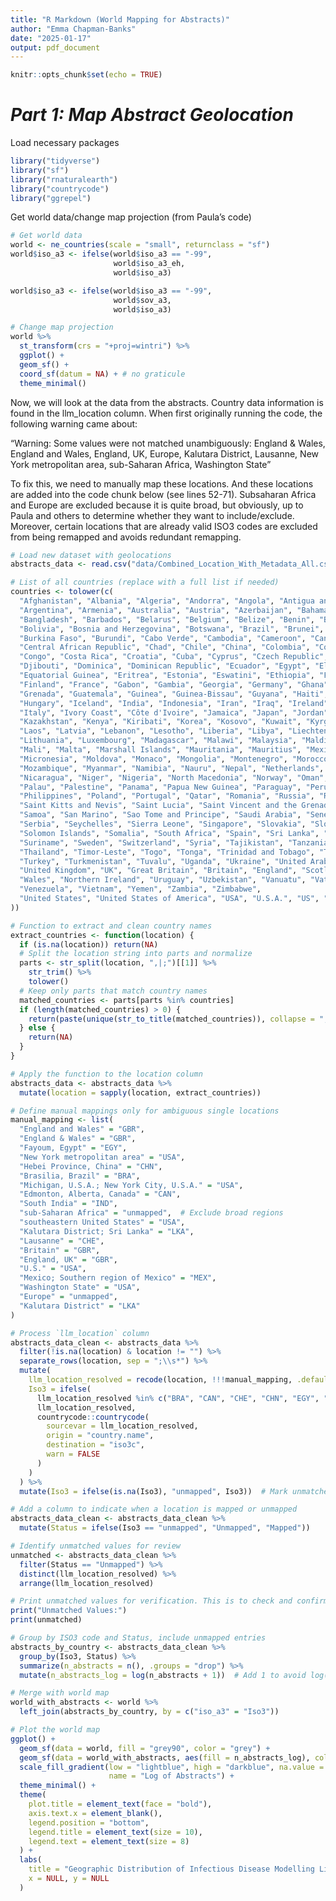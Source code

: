 ```yaml
---
title: "R Markdown (World Mapping for Abstracts)"
author: "Emma Chapman-Banks"
date: "2025-01-17"
output: pdf_document
---
```


```r
knitr::opts_chunk$set(echo = TRUE)
```
# ***Part 1: Map Abstract Geolocation*** 
Load necessary packages
```r
library("tidyverse") 
library("sf") 
library("rnaturalearth") 
library("countrycode")
library("ggrepel") 
```

Get world data/change map projection (from Paula's code)
```r
# Get world data 
world <- ne_countries(scale = "small", returnclass = "sf")
world$iso_a3 <- ifelse(world$iso_a3 == "-99", 
                       world$iso_a3_eh,
                       world$iso_a3)

world$iso_a3 <- ifelse(world$iso_a3 == "-99", 
                       world$sov_a3,
                       world$iso_a3)

# Change map projection 
world %>%
  st_transform(crs = "+proj=wintri") %>%
  ggplot() +
  geom_sf() +
  coord_sf(datum = NA) + # no graticule
  theme_minimal()
```

Now, we will look at the data from the abstracts. Country data information is found in the llm_location column. When first originally running the code, the following warning came about: 

"Warning: Some values were not matched unambiguously: England & Wales, England and Wales, England, UK, Europe, Kalutara District, Lausanne, New York metropolitan area, sub-Saharan Africa, Washington State"

To fix this, we need to manually map these locations. And these locations are added into the code chunk below (see lines 52-71). Subsaharan Africa and Europe are excluded because it is quite broad, but obviously, up to Paula and others to determine whether they want to include/exclude. Moreover, certain locations that are already valid ISO3 codes are excluded from being remapped and avoids redundant remapping. 


```r
# Load new dataset with geolocations 
abstracts_data <- read.csv("data/Combined_Location_With_Metadata_All.csv", stringsAsFactors = FALSE)

# List of all countries (replace with a full list if needed)
countries <- tolower(c(
  "Afghanistan", "Albania", "Algeria", "Andorra", "Angola", "Antigua and Barbuda",
  "Argentina", "Armenia", "Australia", "Austria", "Azerbaijan", "Bahamas", "Bahrain",
  "Bangladesh", "Barbados", "Belarus", "Belgium", "Belize", "Benin", "Bhutan", 
  "Bolivia", "Bosnia and Herzegovina", "Botswana", "Brazil", "Brunei", "Bulgaria",
  "Burkina Faso", "Burundi", "Cabo Verde", "Cambodia", "Cameroon", "Canada",
  "Central African Republic", "Chad", "Chile", "China", "Colombia", "Comoros", 
  "Congo", "Costa Rica", "Croatia", "Cuba", "Cyprus", "Czech Republic", "Denmark", 
  "Djibouti", "Dominica", "Dominican Republic", "Ecuador", "Egypt", "El Salvador", 
  "Equatorial Guinea", "Eritrea", "Estonia", "Eswatini", "Ethiopia", "Fiji", 
  "Finland", "France", "Gabon", "Gambia", "Georgia", "Germany", "Ghana", "Greece", 
  "Grenada", "Guatemala", "Guinea", "Guinea-Bissau", "Guyana", "Haiti", "Honduras", 
  "Hungary", "Iceland", "India", "Indonesia", "Iran", "Iraq", "Ireland", "Israel", 
  "Italy", "Ivory Coast", "Côte d'Ivoire", "Jamaica", "Japan", "Jordan", 
  "Kazakhstan", "Kenya", "Kiribati", "Korea", "Kosovo", "Kuwait", "Kyrgyzstan", 
  "Laos", "Latvia", "Lebanon", "Lesotho", "Liberia", "Libya", "Liechtenstein", 
  "Lithuania", "Luxembourg", "Madagascar", "Malawi", "Malaysia", "Maldives", 
  "Mali", "Malta", "Marshall Islands", "Mauritania", "Mauritius", "Mexico", 
  "Micronesia", "Moldova", "Monaco", "Mongolia", "Montenegro", "Morocco", 
  "Mozambique", "Myanmar", "Namibia", "Nauru", "Nepal", "Netherlands", "New Zealand", 
  "Nicaragua", "Niger", "Nigeria", "North Macedonia", "Norway", "Oman", "Pakistan", 
  "Palau", "Palestine", "Panama", "Papua New Guinea", "Paraguay", "Peru", 
  "Philippines", "Poland", "Portugal", "Qatar", "Romania", "Russia", "Rwanda", 
  "Saint Kitts and Nevis", "Saint Lucia", "Saint Vincent and the Grenadines", 
  "Samoa", "San Marino", "Sao Tome and Principe", "Saudi Arabia", "Senegal", 
  "Serbia", "Seychelles", "Sierra Leone", "Singapore", "Slovakia", "Slovenia", 
  "Solomon Islands", "Somalia", "South Africa", "Spain", "Sri Lanka", "Sudan", 
  "Suriname", "Sweden", "Switzerland", "Syria", "Tajikistan", "Tanzania", 
  "Thailand", "Timor-Leste", "Togo", "Tonga", "Trinidad and Tobago", "Tunisia", 
  "Turkey", "Turkmenistan", "Tuvalu", "Uganda", "Ukraine", "United Arab Emirates", 
  "United Kingdom", "UK", "Great Britain", "Britain", "England", "Scotland", 
  "Wales", "Northern Ireland", "Uruguay", "Uzbekistan", "Vanuatu", "Vatican City", 
  "Venezuela", "Vietnam", "Yemen", "Zambia", "Zimbabwe", 
  "United States", "United States of America", "USA", "U.S.A.", "US", "U.S.", "Democratic Republic of the Congo", "DRC", "Congo-Kinshasa", "Congo (Democratic Republic)", "DR Congo", "République Démocratique du Congo (French variation)", "Congo, The Democratic Republic of"
))

# Function to extract and clean country names
extract_countries <- function(location) {
  if (is.na(location)) return(NA)
  # Split the location string into parts and normalize
  parts <- str_split(location, ",|;")[[1]] %>% 
    str_trim() %>% 
    tolower()
  # Keep only parts that match country names
  matched_countries <- parts[parts %in% countries]
  if (length(matched_countries) > 0) {
    return(paste(unique(str_to_title(matched_countries)), collapse = "; "))
  } else {
    return(NA)
  }
}

# Apply the function to the location column
abstracts_data <- abstracts_data %>%
  mutate(location = sapply(location, extract_countries))

# Define manual mappings only for ambiguous single locations
manual_mapping <- list(
  "England and Wales" = "GBR",
  "England & Wales" = "GBR",
  "Fayoum, Egypt" = "EGY",
  "New York metropolitan area" = "USA",
  "Hebei Province, China" = "CHN",
  "Brasilia, Brazil" = "BRA",
  "Michigan, U.S.A.; New York City, U.S.A." = "USA",
  "Edmonton, Alberta, Canada" = "CAN",
  "South India" = "IND",
  "sub-Saharan Africa" = "unmapped",  # Exclude broad regions
  "southeastern United States" = "USA",
  "Kalutara District; Sri Lanka" = "LKA",
  "Lausanne" = "CHE",
  "Britain" = "GBR",
  "England, UK" = "GBR",
  "U.S." = "USA",
  "Mexico; Southern region of Mexico" = "MEX",
  "Washington State" = "USA",
  "Europe" = "unmapped",
  "Kalutara District" = "LKA"
)

# Process `llm_location` column
abstracts_data_clean <- abstracts_data %>%
  filter(!is.na(location) & location != "") %>%  
  separate_rows(location, sep = ";\\s*") %>%         
  mutate(
    llm_location_resolved = recode(location, !!!manual_mapping, .default = location),
    Iso3 = ifelse(
      llm_location_resolved %in% c("BRA", "CAN", "CHE", "CHN", "EGY", "GBR", "IND", "LKA"), # Skip remapping for valid ISO3 codes
      llm_location_resolved,
      countrycode::countrycode(
        sourcevar = llm_location_resolved,
        origin = "country.name",
        destination = "iso3c",
        warn = FALSE 
      )
    )
  ) %>%
  mutate(Iso3 = ifelse(is.na(Iso3), "unmapped", Iso3))  # Mark unmatched values as "unmapped"

# Add a column to indicate when a location is mapped or unmapped
abstracts_data_clean <- abstracts_data_clean %>%
  mutate(Status = ifelse(Iso3 == "unmapped", "Unmapped", "Mapped"))

# Identify unmatched values for review
unmatched <- abstracts_data_clean %>%
  filter(Status == "Unmapped") %>%
  distinct(llm_location_resolved) %>%
  arrange(llm_location_resolved)

# Print unmatched values for verification. This is to check and confirm that there hasn't been any countries missed. 
print("Unmatched Values:")
print(unmatched)

# Group by ISO3 code and Status, include unmapped entries
abstracts_by_country <- abstracts_data_clean %>%
  group_by(Iso3, Status) %>%
  summarize(n_abstracts = n(), .groups = "drop") %>%
  mutate(n_abstracts_log = log(n_abstracts + 1))  # Add 1 to avoid log(0) issues

```

```r
# Merge with world map
world_with_abstracts <- world %>%
  left_join(abstracts_by_country, by = c("iso_a3" = "Iso3"))
```

```r
# Plot the world map
ggplot() +
  geom_sf(data = world, fill = "grey90", color = "grey") +
  geom_sf(data = world_with_abstracts, aes(fill = n_abstracts_log), color = NA) +
  scale_fill_gradient(low = "lightblue", high = "darkblue", na.value = "grey90", 
                      name = "Log of Abstracts") +
  theme_minimal() +
  theme(
    plot.title = element_text(face = "bold"),
    axis.text.x = element_blank(),
    legend.position = "bottom",
    legend.title = element_text(size = 10),
    legend.text = element_text(size = 8)
  ) +
  labs(
    title = "Geographic Distribution of Infectious Disease Modelling Literature",
    x = NULL, y = NULL
  )
```
